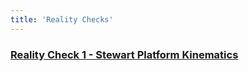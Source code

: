 ```yaml
---
title: 'Reality Checks'
---
```


### [Reality Check 1 - Stewart Platform Kinematics](./rc01/rc01.html)
